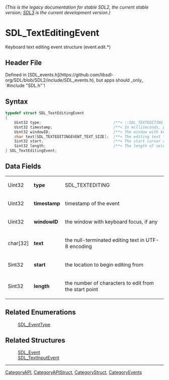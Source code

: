 ====== (This is the legacy documentation for stable SDL2, the current stable version; [https://wiki.libsdl.org/SDL3/ SDL3] is the current development version.) ======
= SDL_TextEditingEvent =

Keyboard text editing event structure (event.edit.*)

== Header File ==

Defined in [SDL_events.h](https://github.com/libsdl-org/SDL/blob/SDL2/include/SDL_events.h), but apps should _only_ `#include "SDL.h"`!

== Syntax ==

<syntaxhighlight lang='c'>
typedef struct SDL_TextEditingEvent
{
    Uint32 type;                                /**< ::SDL_TEXTEDITING */
    Uint32 timestamp;                           /**< In milliseconds, populated using SDL_GetTicks() */
    Uint32 windowID;                            /**< The window with keyboard focus, if any */
    char text[SDL_TEXTEDITINGEVENT_TEXT_SIZE];  /**< The editing text */
    Sint32 start;                               /**< The start cursor of selected editing text */
    Sint32 length;                              /**< The length of selected editing text */
} SDL_TextEditingEvent;</syntaxhighlight>

== Data Fields ==

{|
|Uint32
|'''type'''
|SDL_TEXTEDITING
|-
|Uint32
|'''timestamp'''
|timestamp of the event
|-
|Uint32
|'''windowID'''
|the window with keyboard focus, if any
|-
|char[32]
|'''text'''
|the null-terminated editing text in UTF-8 encoding
|-
|Sint32
|'''start'''
|the location to begin editing from
|-
|Sint32
|'''length'''
|the number of characters to edit from the start point
|}

== Related Enumerations ==

:[[SDL_EventType]]

== Related Structures ==

:[[SDL_Event]]
:[[SDL_TextInputEvent]]

----
[[CategoryAPI]], [[CategoryAPIStruct]], [[CategoryStruct]], [[CategoryEvents]]



